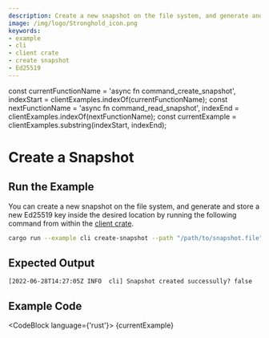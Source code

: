 ```yaml
---
description: Create a new snapshot on the file system, and generate and store a new Ed25519 key inside the desired location
image: /img/logo/Stronghold_icon.png
keywords:
- example
- cli
- client crate
- create snapshot
- Ed25519
---
```

const currentFunctionName = 'async fn command_create_snapshot', indexStart = clientExamples.indexOf(currentFunctionName);
const nextFunctionName = 'async fn command_read_snapshot', indexEnd = clientExamples.indexOf(nextFunctionName);
const currentExample = clientExamples.substring(indexStart, indexEnd);

# Create a Snapshot

## Run the Example

You can create a new snapshot on the file system, and generate and store a new Ed25519 key inside the desired location
by running the following command from within the
[client crate](https://github.com/iotaledger/stronghold.rs/tree/dev/client).

```bash
cargo run --example cli create-snapshot --path "/path/to/snapshot.file" --client-path "client-path-0" --vault-path "vault-path" --record-path "record-path" --key "passphrase"
```

## Expected Output

```plaintext
[2022-06-28T14:27:05Z INFO  cli] Snapshot created successully? false
```

## Example Code

<CodeBlock language={'rust'}>
    {currentExample}
</CodeBlock>
